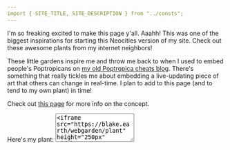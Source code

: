 ```yaml
---
import { SITE_TITLE, SITE_DESCRIPTION } from "../consts";
---
```


<Layout title="Webgarden">
  I'm so freaking excited to make this page y'all. Aaahh! This was one of the biggest
  inspirations for starting this Neocities version of my site. Check out these
  awesome plants from my internet neighbors!

  These little gardens inspire me and throw me back to when I used to embed people's Poptropicans on
  [my old Poptropica cheats blog](https://web.archive.org/web/20130504112845/http://poptropicawca.com/).
  There's something that really tickles me about embedding a live-updating piece of art that others
  can change in real-time. I plan to add to this page (and to tend to my own plant) in time!

  Check out <a href="https://webgardens.neocities.org/" target="_blank">this page</a> for more info on the concept.

  <div class="flex md:flex-row flex-col-reverse w-full justify-center items-center gap-2 md:gap-4">
    <div class="flex flex-col justify-center">
      <span class="mb-2">Here's my plant:</span>
      <textarea class="font-mono text-xs" rows="4">&lt;iframe src="https://blake.earth/webgarden/plant" height="250px" width="250px" scrolling="no"&gt;&lt;/iframe&gt;</textarea>
    </div>
    <WebgardenPlant src="/webgarden/plant"/>
  </div>

  <div class="flex flex-wrap justify-around">
    <WebgardenPlant src="https://bechnokid.neocities.org/webgarden.html"/>
    <WebgardenPlant src="https://keysklubhouse.neocities.org/webgarden.html"/>
    <WebgardenPlant src="https://solaria.neocities.org/garden/webgarden"/>
    <WebgardenPlant src="https://pip-pepping.neocities.org/web-garden/webgarden.html"/>
  </div>
</Layout>
